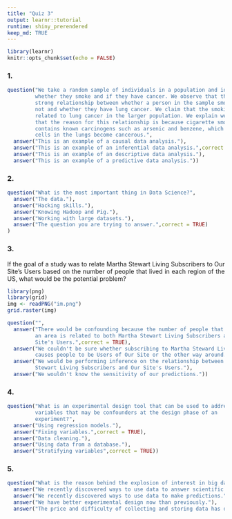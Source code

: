 ```yaml
---
title: "Quiz 3"
output: learnr::tutorial
runtime: shiny_prerendered
keep_md: TRUE
---
```


```r
library(learnr)
knitr::opts_chunk$set(echo = FALSE)
```
<style>
  body {
    text-align: justify
    }
</style>

### 1.

```r
question("We take a random sample of individuals in a population and identify
         whether they smoke and if they have cancer. We observe that there is a
         strong relationship between whether a person in the sample smoked or
         not and whether they have lung cancer. We claim that the smoking is
         related to lung cancer in the larger population. We explain we think
         that the reason for this relationship is because cigarette smoke
         contains known carcinogens such as arsenic and benzene, which make
         cells in the lungs become cancerous.",
  answer("This is an example of a causal data analysis."),
  answer("This is an example of an inferential data analysis.",correct = TRUE),
  answer("This is an example of an descriptive data analysis."),
  answer("This is an example of a predictive data analysis."))
```

### 2.

```r
question("What is the most important thing in Data Science?",
  answer("The data."),
  answer("Hacking skills."),
  answer("Knowing Hadoop and Pig."),
  answer("Working with large datasets."),
  answer("The question you are trying to answer.",correct = TRUE)
)
```

### 3.

If the goal of a study was to relate Martha Stewart Living Subscribers to Our
Site's Users based on the number of people that lived in each region of the US,
what would be the potential problem?

```r
library(png)
library(grid)
img <- readPNG("im.png")
grid.raster(img)
```

```r
question("",
  answer("There would be confounding because the number of people that live in
         an area is related to both Martha Stewart Living Subscribers and Our
         Site's Users.",correct = TRUE),
  answer("We couldn't be sure whether subscribing to Martha Steward Living
         causes people to be Users of Our Site or the other way around."),
  answer("We would be performing inference on the relationship between Martha
         Stewart Living Subscribers and Our Site's Users."),
  answer("We wouldn't know the sensitivity of our predictions."))
```

### 4.

```r
question("What is an experimental design tool that can be used to address
         variables that may be confounders at the design phase of an
         experiment?",
  answer("Using regression models."),
  answer("Fixing variables.",correct = TRUE),
  answer("Data cleaning."),
  answer("Using data from a database."),
  answer("Stratifying variables",correct = TRUE))
```

### 5.

```r
question("What is the reason behind the explosion of interest in big data?",
  answer("We recently discovered ways to use data to answer scientific and business questions."),
  answer("We recently discovered ways to use data to make predictions."),
  answer("We have better experimental design now than previously."),
  answer("The price and difficulty of collecting and storing data has dramatically dropped.",correct = TRUE))
```